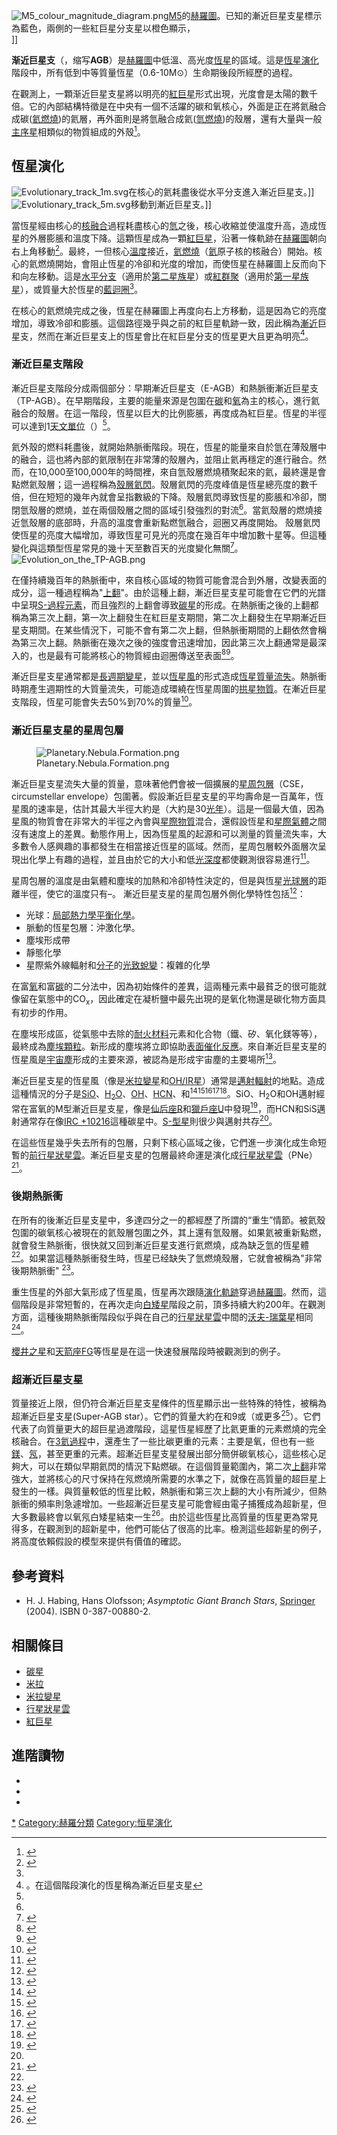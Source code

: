 {{noteTA
|1=zh:水平分支; zh-hans:水平分支; zh-hant:水平分支;
}}

{{short description|由氫和氦的殼層包覆，碳和氧的非活性核心恆星。}}

[[File:M5_colour_magnitude_diagram.png|thumb]][[M5|M5]]的[[赫羅圖|赫羅圖]]。已知的漸近巨星支星標示為藍色，兩側的一些紅巨星分支星以橙色顯示，<br>
{{leftlegend|#0A88FF|'''漸近巨星支（AGB）'''|outline=gray}}
{{leftlegend|#FF420E|上[[紅巨星分支|紅巨星分支]]（RGB）|outline=gray}}
{{leftlegend|#FFD010|[[水平分支|水平分支]]（HB）|outline=gray}}
{{leftlegend|#479406|[[天琴座RR型變星|天琴座RR型變星]]（RR）|outline=gray}}
{{leftlegend|#7E0021|[[主序帶|主序帶]]末端、[[次巨星|次巨星支]]、和下紅巨星分支|outline=gray}}
]]

'''渐近巨星支'''（{{lang-en|asymptotic giant branch}}，缩写'''AGB'''）是[[赫羅圖|赫羅圖]]中低溫、高光度[[恆星|恆星]]的區域。這是[[恆星演化|恆星演化]]階段中，所有低到中等質量恆星（0.6-10M⊙）生命期後段所經歷的過程。

在觀測上，一顆渐近巨星支星將以明亮的[[紅巨星|紅巨星]]形式出現，光度會是太陽的數千倍。它的內部結構特徵是在中央有一個不活躍的碳和氧核心，外面是正在將氦融合成碳([[3氦過程|氦燃燒]])的氦層，再外面則是將氫融合成氦([[氫燃燒|氫燃燒]])的殼層，還有大量與一般[[主序星|主序星]]相類似的物質組成的外殼<ref name=lattanzio>
{{cite conference
 |last1=Lattanzio |first1=J.
 |last2=Forestini |first2=M.
 |year=1999
 |title=Nucleosynthesis in AGB Stars
 |editor1-last=Le Bertre |editor1-first=T.
 |editor2-last=Lebre |editor2-first=A.
 |editor3-last=Waelkens |editor3-first=C.
 |booktitle=Asymptotic Giant Branch Stars
 |conference=IAU Symposium 191
 |volume=<!-- --> |pages=31
 |bibcode=1999IAUS..191...31L
 |isbn=978-1-886733-90-9
}}</ref>。

== 恆星演化 ==
[[File:Evolutionary_track_1m.svg|thumb]]在核心的氦耗盡後從水平分支進入漸近巨星支。]]
[[File:Evolutionary_track_5m.svg|thumb]]移動到漸近巨星支。]]

當恆星經由核心的[[核融合|核融合]]過程耗盡核心的[[氫|氫]]之後，核心收縮並使溫度升高，造成恆星的外層膨脹和溫度下降。這顆恆星成為一顆[[紅巨星|紅巨星]]，沿著一條軌跡在[[赫羅圖|赫羅圖]]朝向右上角移動<ref name=iben>
{{cite journal
 |last1=Iben |first1=I.
 |year=1967
 |title=Stellar Evolution.VI. Evolution from the Main Sequence to the Red-Giant Branch for Stars of Mass 1 {{Solar mass}}, 1.25 {{Solar mass}}, and 1.5  {{Solar mass}}
 |url=https://archive.org/details/sim_astrophysical-journal_1967-02_147_2/page/624 |journal=[[The_Astrophysical_Journal|The Astrophysical Journal]]
 |volume=147 |pages=624
 |bibcode=1967ApJ...147..624I
 |doi=10.1086/149040
}}</ref>。最終，一但核心[[溫度|溫度]]接近{{val|3|e=8|ul=K}}，[[3氦過程|氦燃燒]]（[[氦|氦]]原子核的核融合）開始。核心的氦燃燒開始，會阻止恆星的冷卻和光度的增加，而使恆星在赫羅圖上反而向下和向左移動。這是[[水平分支|水平分支]]（適用於[[星族#年輕的恆星|第二星族星]]）或[[紅群聚|紅群聚]]（適用於[[星族#年長的恆星|第一星族星]]），或質量大於{{solar mass|2}}恆星的[[藍迴圈|藍迴圈]]<ref name=vassiliadis/>。

在核心的氦燃燒完成之後，恆星在赫羅圖上再度向右上方移動，這是因為它的亮度增加，導致冷卻和膨脹。這個路徑幾乎與之前的紅巨星軌跡一致，因此稱為[[漸近線|漸近]]巨星支，然而在漸近巨星支上的恆星會比在紅巨星分支的恆星更大且更為明亮<ref name=vassiliadis>。在這個階段演化的恆星稱為漸近巨星支星{{cite journal
 |last1=Vassiliadis |first1=E.
 |last2=Wood |first2=P. R.
 |year=1993
 |title=Evolution of low- and intermediate-mass stars to the end of the asymptotic giant branch with mass loss
 |journal=[[The_Astrophysical_Journal|The Astrophysical Journal]]
 |volume=413 |issue=2 |pages=641
 |bibcode=1993ApJ...413..641V
 |doi=10.1086/173033
 }}</ref>。

=== 漸近巨星支階段 ===
漸近巨星支階段分成兩個部分：早期漸近巨星支（E-AGB）和熱脈衝漸近巨星支（TP-AGB）。在早期階段，主要的能量來源是包圍在[[碳|碳]]和[[氧|氧]]為主的核心，進行氦融合的殼層。在這一階段，恆星以巨大的比例膨脹，再度成為紅巨星。恆星的半徑可以達到1[[天文單位|天文單位]]（{{Solar radius|~215}}）<ref name=vassiliadis/>。

氦外殼的燃料耗盡後，就開始熱脈衝階段。現在，恆星的能量來自於氫在薄殼層中的融合，這也將內部的氦限制在非常薄的殼層內，並阻止氦再穩定的進行融合。然而，在10,000至100,000年的時間裡，來自氫殼層燃燒積聚起來的氦，最終還是會點燃氦殼層；這一過程稱為[[氦閃#殼層氦閃|殼層氦閃]]。殼層氦閃的亮度峰值是恆星總亮度的數千倍，但在短短的幾年內就會呈指數級的下降。殼層氦閃導致恆星的膨脹和冷卻，關閉氫殼層的燃燒，並在兩個殼層之間的區域引發強烈的對流<ref name=vassiliadis/>。當氦殼層的燃燒接近氫殼層的底部時，升高的溫度會重新點燃氫融合，迴圈又再度開始。 殼層氦閃使恆星的亮度大幅增加，導致恆星可見光的亮度在幾百年中增加數十星等。但這種變化與這類型恆星常見的幾十天至數百天的光度變化無關<ref name=marigo>
{{cite journal
 |last1=Marigo |first1=P.
 |display-authors=etal
 |year=2008
 |title=Evolution of asymptotic giant branch stars. II. Optical to far-infrared isochrones with improved TP-AGB models
 |journal=[[Astronomy_and_Astrophysics|Astronomy and Astrophysics]]
 |volume=482 |issue=3 |pages=883–905
 |arxiv=0711.4922
 |bibcode=2008A&A...482..883M
 |doi=10.1051/0004-6361:20078467
}}</ref>。
[[File:Evolution_on_the_TP-AGB.png|thumb]]

在僅持續幾百年的熱脈衝中，來自核心區域的物質可能會混合到外層，改變表面的成分，這一種過程稱為"[[上翻|上翻]]"。由於這種上翻，漸近巨星支星可能會在它們的光譜中呈現[[S-過程|S-過程元素]]，而且強烈的上翻會導致[[碳星|碳星]]的形成。在熱脈衝之後的上翻都稱為第三次上翻，第一次上翻發生在紅巨星支期間，第二次上翻發生在早期漸近巨星支期間。在某些情況下，可能不會有第二次上翻，但熱脈衝期間的上翻依然會稱為第三次上翻。熱脈衝在幾次之後的強度會迅速增加，因此第三次上翻通常是最深入的，也是最有可能將核心的物質經由迴圈傳送至表面<ref name=gallino>
{{cite journal
 |last1=Gallino |first1=R.
 |display-authors=etal
 |year=1998
 |title=Evolution and Nucleosynthesis in Low‐Mass Asymptotic Giant Branch Stars. II. Neutron Capture and thes‐Process
 |journal=[[The_Astrophysical_Journal|The Astrophysical Journal]]
 |volume=497 |issue=1 |pages=388–403
 |bibcode=1998ApJ...497..388G
 |doi=10.1086/305437
 }}</ref><ref name=mowlavi>
 {{cite journal
 |last1=Mowlavi |first1=N.
 |year=1999
 |title=On the third dredge-up phenomenon in asymptotic giant branch stars
 |journal=[[Astronomy_and_Astrophysics|Astronomy and Astrophysics]]
 |volume=344 |pages=617
 |arxiv=astro-ph/9903473
 |bibcode=1999A&A...344..617M
}}</ref>。

漸近巨星支星通常都是[[長週期變星|長週期變星]]，並以[[星風|恆星風]]的形式造成[[恆星質量流失|恆星質量流失]]。熱脈衝時期產生週期性的大質量流失，可能造成環繞在恆星周圍的[[星周包層|拱星物質]]。在漸近巨星支階段，恆星可能會失去50%到70%的質量<ref name=wood>
{{cite journal
 |last1=Wood |first1=P. R.
 |last2=Olivier |first2=E. A.
 |last3=Kawaler |first3=S. D.
 |year=2004
 |title=Long Secondary Periods in Pulsating Asymptotic Giant Branch Stars: An Investigation of Their Origin
 |journal=[[The_Astrophysical_Journal|The Astrophysical Journal]]
 |volume=604 |issue=2 |pages=800
 |bibcode=2004ApJ...604..800W
 |doi=10.1086/382123
}}</ref>。

=== 漸近巨星支星的星周包層 ===
{{see also|星際分子列表}}
[[Image:Planetary.Nebula.Formation.png|thumb]]

漸近巨星支星流失大量的質量，意味著他們會被一個擴展的[[星周包層|星周包層]]（CSE，circumstellar envelope）包圍著。假設漸近巨星支星的平均壽命是一百萬年，恆星風的速率是{{val|10|ul=km/s}}，估計其最大半徑大約是{{val|3|e=14|ul=公里}}（大約是30[[光年|光年]]）。這是一個最大值，因為星風的物質會在非常大的半徑之內會與[[星際物質|星際物質]]混合，還假設恆星和[[星際氣體|星際氣體]]之間沒有速度上的差異。動態作用上，因為恆星風的起源和可以測量的質量流失率，大多數令人感興趣的事都發生在相當接近恆星的區域。然而，星周包層較外面層次呈現出化學上有趣的過程，並且由於它的大小和低[[光深度|光深度]]都使觀測很容易進行<ref name=habing>
{{cite journal
 |last1=Habing |first1=H. J.
 |year=1996
 |title=Circumstellar envelopes and Asymptotic Giant Branch stars
 |journal=[[The_Astronomy_and_Astrophysics_Review|The Astronomy and Astrophysics Review]]
 |volume=7 |issue=2 |pages=97–207 
 |bibcode=1996A&ARv...7...97H
 |doi=10.1007/PL00013287
}}</ref>。

星周包層的溫度是由氣體和塵埃的加熱和冷卻特性決定的，但是與恆星[[光球層|光球層]]的距離半徑，使它的溫度只有{{val|2000|fmt=commas}}–{{val|3000|u=K|fmt=commas}}。 漸近巨星支星的星周包層外側化學特性包括<ref name=klochkova>{{cite journal
 |last1=Klochkova |first1=V. G.
 |year=2014
 |title=Circumstellar envelope manifestations in the optical spectra of evolved stars
 |journal=[[Astrophysical_Bulletin|Astrophysical Bulletin]]
 |volume=69 |issue=3 |pages=279–295
 |arxiv=1408.0599
 |bibcode=2014AstBu..69..279K
 |doi=10.1134/S1990341314030031
}}</ref>：
*光球：[[熱力學平衡|局部熱力學平衡]][[化學|化學]]。
*脈動的恆星包層：沖激化學。
*塵埃形成帶
*靜態化學
*星際紫外線輻射和[[分子|分子]]的[[光致蛻變|光致蛻變]]：複雜的化學

在富[[氧|氧]]和富[[碳|碳]]的二分法中，因為初始條件的差異，這兩種元素中最貧乏的很可能就像留在氣態中的CO<sub>x</sub>，因此確定在凝析鹽中最先出現的是氧化物還是碳化物方面具有初步的作用。

在塵埃形成區，從氣態中去除的[[耐火材料|耐火材料]]元素和化合物（鐵、矽、氧化鎂等等），最終成為[[星周塵|塵埃顆粒]]。新形成的塵埃將立即協助[[表面科學|表面催化反應]]。來自漸近巨星支星的恆星風是[[宇宙塵|宇宙塵]]形成的主要來源，被認為是形成宇宙塵的主要場所<ref name=sugarman>{{cite journal|bibcode=2006Sci...313..196S|title=Massive-Star Supernovae as Major Dust Factories|journal=Science|volume=313|issue=5784|pages=196–200|last1=Sugerman|first1=Ben E. K.|last2=Ercolano|first2=Barbara|last3=Barlow|first3=M. J.|last4=Tielens|first4=A. G. G. M.|last5=Clayton|first5=Geoffrey C.|last6=Zijlstra|first6=Albert A.|last7=Meixner|first7=Margaret|last8=Speck|first8=Angela|last9=Gledhill|first9=Tim M.|last10=Panagia|first10=Nino|last11=Cohen|first11=Martin|last12=Gordon|first12=Karl D.|last13=Meyer|first13=Martin|last14=Fabbri|first14=Joanna|last15=Bowey|first15=Janet. E.|last16=Welch|first16=Douglas L.|last17=Regan|first17=Michael W.|last18=Kennicutt|first18=Robert C.|year=2006|pmid=16763110|doi=10.1126/science.1128131|arxiv=astro-ph/0606132}}</ref>。

漸近巨星支星的恆星風（像是[[米拉變星|米拉變星]]和[[OH/IR星|OH/IR星]]）通常是[[天文物理邁射|邁射輻射]]的地點。造成這種情況的分子是[[一氧化矽|SiO]]、[[水|H<sub>2</sub>O]]、[[羥基#自由基|OH]]、[[氰化氫|HCN]]、和{{link-en|SiS (化學)|Silicon monosulfide}}<ref name=deacon>{{cite journal
 |last1=Deacon |first1=R. M.
 |last2=Chapman |first2=J. M.
 |last3=Green |first3=A. J.
 |last4=Sevenster |first4=M. N.
 |year=2007
 |title=H2O Maser Observations of Candidate Post‐AGB Stars and Discovery of Three High‐Velocity Water Sources
 |journal=[[The_Astrophysical_Journal|The Astrophysical Journal]]
 |volume=658 |issue=2 |pages=1096
 |arxiv=astro-ph/0702086
 |bibcode=2007ApJ...658.1096D
 |doi=10.1086/511383
}}</ref><ref name=humphreys>{{cite journal
 |last1=Humphreys |first1=E. M. L.
 |year=2007
 |title=Submillimeter and millimeter masers
 |journal=Astrophysical Masers and Their Environments, Proceedings of the International Astronomical Union, IAU Symposium
 |volume=242 |issue=1 |pages=471–480
 |bibcode=2007IAUS..242..471H
 |doi=10.1017/S1743921307013622
|arxiv = 0705.4456 }}</ref><ref name=fonfria>{{cite journal
 |last1=Fonfría Expósito |first1=J. P.
 |last2=Agúndez |first2=M.
 |last3=Tercero |first3=B.
 |last4=Pardo |first4=J. R.
 |last5=Cernicharo |first5=J.
 |year=2006
 |title=High-J v=0 SiS maser emission in IRC+10216: A new case of infrared overlaps
 |journal=[[The_Astrophysical_Journal|The Astrophysical Journal]]
 |volume=646 |issue=1 |pages=L127
 |bibcode=2006ApJ...646L.127F
 |doi=10.1086/507104
|arxiv = 0710.1836 }}</ref><ref name=schilke2000>{{cite journal
 |last1=Schilke |first1=P.
 |last2=Mehringer |first2=D. M.
 |last3=Menten |first3=K. M.
 |year=2000
 |title=A submillimeter HCN laser in IRC+10216
 |journal=[[The_Astrophysical_Journal|The Astrophysical Journal]]
 |volume=528 |issue=1 |pages=L37
 |bibcode=2000ApJ...528L..37S
 |doi=10.1086/312416
|arxiv = astro-ph/9911377 }}</ref><ref name=schilke2003>{{cite journal
 |last1=Schilke |first1=P.
 |last2=Menten |first2=K. M.
 |year=2003
 |title=Detection of a second, strong submillimeter HCN laser line towards carbon stars
 |journal=[[The_Astrophysical_Journal|The Astrophysical Journal]]
 |volume=583 |issue=1 |pages=446
 |bibcode=2003ApJ...583..446S
 |doi=10.1086/345099
}}</ref>。SiO、H<sub>2</sub>O和OH邁射經常在富氧的M型漸近巨星支星，像是[[仙后座R|仙后座R]]和[[獵戶座U|獵戶座U]]中發現<ref name=engels>{{cite journal|bibcode=1979A&AS...36..337E|title=Catalogue of late-type stars with OH, H2O or SiO maser emission|journal=Astronomy and Astrophysics Supplement Series|volume=36|pages=337|author1=Engels|first1=D.|year=1979}}</ref>，而HCN和SiS邁射通常存在像[[獅子座CW|IRC +10216]]這種碳星中。[[S-型星|S-型星]]則很少與邁射共存<ref name=engels/>。

在這些恆星幾乎失去所有的包層，只剩下核心區域之後，它們進一步演化成生命短暫的[[原行星狀星雲|前行星狀星雲]]。漸近巨星支星的包層最終命運是演化成[[行星狀星雲|行星狀星雲]]（PNe）<ref name=werner>
{{cite journal
 |last1=Werner |first1=K.
 |last2=Herwig |first2=F.
 |year=2006
 |title=The Elemental Abundances in Bare Planetary Nebula Central Stars and the Shell Burning in AGB Stars
 |journal=[[Publications_of_the_Astronomical_Society_of_the_Pacific|Publications of the Astronomical Society of the Pacific]]
 |volume=118 |issue=840 |pages=183–204
 |arxiv=astro-ph/0512320
 |bibcode=2006PASP..118..183W
 |doi=10.1086/500443
}}</ref>。

=== 後期熱脈衝 ===
在所有的後漸近巨星支星中，多達四分之一的都經歷了所謂的“重生”情節。被氦殼包圍的碳氧核心被現在的氦殼層包圍之外，其上還有氫殼層。如果氦被重新點燃，就會發生熱脈衝，很快就又回到漸近巨星支進行氦燃燒，成為缺乏氫的恆星體<ref name=aerts_et_al2009/>。如果當這種熱脈衝發生時，恆星已经缺失了氫燃燒殼層，它就會被稱為"非常後期熱脈衝" <ref name=sterken_kurtz2002>
{{cite conference
 |last1=Duerbeck |first1=H. W.
 |year=2002
 |title=The final helium flash object V4334 Sgr (Sakurai's Object) - an overview
 |editor1-last=Sterken |editor1-first=C.
 |editor2-last=Kurtz |editor2-first=D. W.
 |booktitle=Observational aspects of pulsating B and A stars
 |series=[[ASP_Conference_Series|ASP Conference Series]]
 |location=San Francisco
 |volume=256 |pages=237–248
 |publisher=[[Astronomical_Society_of_the_Pacific|Astronomical Society of the Pacific]]
 |bibcode=2002ASPC..256..237D
|isbn=1-58381-096-X
}}</ref>。

重生恆星的外部大氣形成了恆星風，恆星再次跟隨[[主序星#演化軌跡|演化軌跡]]穿過[[赫羅圖|赫羅圖]]。然而，這個階段是非常短暫的，在再次走向[[白矮星|白矮星]]階段之前，頂多持續大約200年。在觀測方面，這種後期熱脈衝階段似乎與在自己的[[行星狀星雲|行星狀星雲]]中間的[[沃尔夫–拉叶星|沃夫-瑞葉星]]相同<ref name=aerts_et_al2009>
{{cite book
 |last1=Aerts |first1=C.
 |last2=Christensen-Dalsgaard |first2=J.
 |last3=Kurtz |first3=D. W.
 |pages=[https://archive.org/details/asteroseismology00aert/page/n50 37]–38
 |title=Asteroseismology
 |url=https://archive.org/details/asteroseismology00aert |date=2010
 |publisher=[[Springer_(publisher)|Springer]]
 |isbn=978-1-4020-5178-4
}}</ref>。

[[櫻井之星|櫻井之星]]和[[天箭座FG|天箭座FG]]等恆星是在這一快速發展階段時被觀測到的例子。

=== 超漸近巨星支星 ===
質量接近上限，但仍符合漸近巨星支星條件的恆星顯示出一些特殊的特性，被稱為超漸近巨星支星(Super-AGB star）。它們的質量大約在{{Solar mass|7}}和9或{{Solar mass|10}}（或更多<ref>
{{cite journal
 |last1=Siess |first1=L.
 |year=2006
 |title=Evolution of massive AGB stars
 |journal=[[Astronomy_and_Astrophysics|Astronomy and Astrophysics]]
 |volume=448 |issue=2 |pages=717–729
 |bibcode=2006A&A...448..717S
 |doi=10.1051/0004-6361:20053043
}}</ref>）。它們代表了向質量更大的超巨星過渡階段，這星恆星經歷了比氦更重的元素燃燒的完全核融合。在[[3氦過程|3氦過程]]中，還產生了一些比碳更重的元素：主要是氧，但也有一些[[鎂|鎂]]、[[氖|氖]]，甚至更重的元素。超漸近巨星支星發展出部分簡併碳氧核心，這些核心足夠大，可以在類似早期氦閃的情況下點燃碳。在這個質量範圍內，第二次[[上翻|上翻]]非常強大，並將核心的尺寸保持在氖燃燒所需要的水準之下，就像在高質量的超巨星上發生的一樣。與質量較低的恆星比較，熱脈衝和第三次上翻的大小有所減少，但熱脈衝的頻率則急遽增加。一些超漸近巨星支星可能會經由電子捕獲成為超新星，但大多數最終會以氧氖白矮星結束一生<ref name=eldridge>
{{cite journal
 |last1=Eldridge |first1=J. J.
 |last2=Tout |first2=C. A.
 |year=2004
 |title=Exploring the divisions and overlap between AGB and super-AGB stars and supernovae
 |journal=[[Memorie_della_Società_Astronomica_Italiana|Memorie della Società Astronomica Italiana]]
 |volume=75 |pages=694
 |arxiv=astro-ph/0409583
 |bibcode=2004MmSAI..75..694E
}}</ref>。由於這些恆星比高質量的恆星更為常見得多，在觀測到的超新星中，他們可能佔了很高的比率。檢測這些超新星的例子，將高度依賴假設的模型來提供有價值的確認。

== 參考資料 ==
* H. J. Habing, Hans Olofsson; ''Asymptotic Giant Branch Stars'', [[Springer_Science+Business_Media|Springer]] (2004). ISBN 0-387-00880-2.
<references />

== 相關條目 ==
* [[碳星|碳星]]
* [[蒭藁增二|米拉]]
* [[米拉變星|米拉變星]]
* [[行星狀星雲|行星狀星雲]]
* [[紅巨星|紅巨星]]

== 進階讀物 ==
* {{cite web
 |last1=Langer
 |first1=N.
 |title=Late evolution of low- andintermediate-mass stars
 |work=Stars and Stellar evolution lecture notes.
 |url=http://www.astro.uni-bonn.de/~nlanger/siu_web/ssescript/new/chapter10.pdf
 |publisher=[[University_of_Bonn|University of Bonn]]/Argelander-Institut für Astronomie
 |access-date=2019-05-22
 |archive-url=https://web.archive.org/web/20141013212949/http://www.astro.uni-bonn.de/~nlanger/siu_web/ssescript/new/chapter10.pdf
 |archive-date=2014-10-13
 |dead-url=yes
 }}
* {{cite book
 |last1=Habing |first1=H. J.
 |last2=Olofsson |first2=H.
 |year=2004
 |title=Asymptotic Giant Branch Stars
 |publisher=[[Springer_Science+Business_Media|Springer]]
 |isbn=978-0-387-00880-6
}}
* {{cite journal
 |last=McCausland |first=R. J. H.
 |last2=Conlon |first2=E. S.
 |last3=Dufton |first3=P. L.
 |last4=Keenan |first4=F. P.
 |year=1992
 |title=Hot post-asymptotic giant branch stars at high galactic latitudes
 |journal=[[The_Astrophysical_Journal|The Astrophysical Journal]]
 |volume=394 |issue=1 |pages=298–304
 |bibcode=1992ApJ...394..298M
 |doi=10.1086/171582
}}

{{恆星}}

[[Category:漸近巨星支星|*]]
[[Category:赫羅分類|Category:赫羅分類]]
[[Category:恒星演化|Category:恒星演化]]
